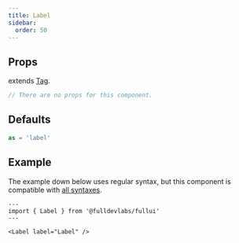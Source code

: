 ```yaml
---
title: Label
sidebar: 
  order: 50
---
```


## Props
extends [Tag](/components/tag).
```ts
// There are no props for this component.
```

## Defaults
```ts
as = 'label'
```

## Example

The example down below uses regular syntax, but this component is compatible with [all syntaxes](/guides/components#syntax).

```astro live
---
import { Label } from '@fulldevlabs/fullui'
---

<Label label="Label" />
```